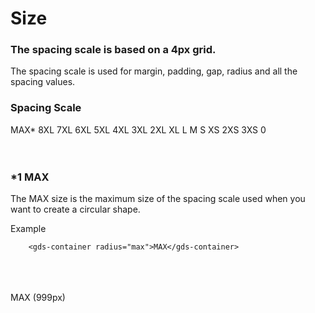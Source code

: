 
<Meta title="Docs/Style/Size" />

# Size

### The spacing scale is based on a 4px grid. 

The spacing scale is used for margin, padding, gap, radius and all the spacing values.

### Spacing Scale
<gds-container display="flex" direction="column" gap="s">
    <gds-card shadow="s" radius="s">
        <gds-container display="flex" gap="s" padding="s l" align="center" overflow="hidden">
            <gds-text min="10" align="left">MAX*</gds-text>
            <gds-container radius="xs" display="inline-block" width="1px" height="40px" padding="0 max 0 0" background="currentColor" mask="right"></gds-container>
        </gds-container>
    </gds-card>
    <gds-card shadow="s" radius="s">
        <gds-container display="flex" gap="s" padding="s l" align="center">
            <gds-text min="10" align="left">8XL</gds-text>
            <gds-container radius="xs" display="inline-block" width="1px" height="40px" padding="0 8xl 0 0" background="currentColor"></gds-container>
        </gds-container>
    </gds-card>
    <gds-card shadow="s" radius="s">
        <gds-container display="flex" gap="s" padding="s l" align="center">
            <gds-text min="10" align="left">7XL</gds-text>
            <gds-container radius="xs" display="inline-block" width="1px" height="40px" padding="0 7xl 0 0" background="currentColor"></gds-container>
        </gds-container>
    </gds-card>
    <gds-card shadow="s" radius="s">
        <gds-container display="flex" gap="s" padding="s l" align="center">
            <gds-text min="10" align="left">6XL</gds-text>
            <gds-container radius="xs" display="inline-block" width="1px" height="40px" padding="0 6xl 0 0" background="currentColor"></gds-container>
        </gds-container>
    </gds-card>
    <gds-card shadow="s" radius="s">
        <gds-container display="flex" gap="s" padding="s l" align="center">
            <gds-text min="10" align="left">5XL</gds-text>
            <gds-container radius="xs" display="inline-block" width="1px" height="40px" padding="0 5xl 0 0" background="currentColor"></gds-container>
        </gds-container>
    </gds-card>
    <gds-card shadow="s" radius="s">
        <gds-container display="flex" gap="s" padding="s l" align="center">
            <gds-text min="10" align="left">4XL</gds-text>
            <gds-container radius="xs" display="inline-block" width="1px" height="40px" padding="0 4xl 0 0" background="currentColor"></gds-container>
        </gds-container>
    </gds-card>
    <gds-card shadow="s" radius="s">
        <gds-container display="flex" gap="s" padding="s l" align="center">
            <gds-text min="10" align="left">3XL</gds-text>
            <gds-container radius="xs" display="inline-block" width="1px" height="40px" padding="0 3xl 0 0" background="currentColor"></gds-container>
        </gds-container>
    </gds-card>
    <gds-card shadow="s" radius="s">
        <gds-container display="flex" gap="s" padding="s l" align="center">
            <gds-text min="10" align="left">2XL</gds-text>
            <gds-container radius="xs" display="inline-block" width="1px" height="40px" padding="0 2xl 0 0" background="currentColor"></gds-container>
        </gds-container>
    </gds-card>
    <gds-card shadow="s" radius="s">
        <gds-container display="flex" gap="s" padding="s l" align="center">
            <gds-text min="10" align="left">XL</gds-text>
            <gds-container radius="xs" display="inline-block" width="1px" height="40px" padding="0 xl 0 0" background="currentColor"></gds-container>
        </gds-container>
    </gds-card>
    <gds-card shadow="s" radius="s">
        <gds-container display="flex" gap="s" padding="s l" align="center">
            <gds-text min="10" align="left">L</gds-text>
            <gds-container radius="xs" display="inline-block" width="1px" height="40px" padding="0 l 0 0" background="currentColor"></gds-container>
        </gds-container>
    </gds-card>
    <gds-card shadow="s" radius="s">
        <gds-container display="flex" gap="s" padding="s l" align="center">
            <gds-text min="10" align="left">M</gds-text>
            <gds-container radius="xs" display="inline-block" width="1px" height="40px" padding="0 m 0 0" background="currentColor"></gds-container>
        </gds-container>
    </gds-card>
    <gds-card shadow="s" radius="s">
        <gds-container display="flex" gap="s" padding="s l" align="center">
            <gds-text min="10" align="left">S</gds-text>
            <gds-container radius="xs" display="inline-block" width="1px" height="40px" padding="0 s 0 0" background="currentColor"></gds-container>
        </gds-container>
    </gds-card>
    <gds-card shadow="s" radius="s">
        <gds-container display="flex" gap="s" padding="s l" align="center">
            <gds-text min="10" align="left">XS</gds-text>
            <gds-container radius="xs" display="inline-block" width="1px" height="40px" padding="0 xs 0 0" background="currentColor"></gds-container>
        </gds-container>
    </gds-card>
    <gds-card shadow="s" radius="s">
        <gds-container display="flex" gap="s" padding="s l" align="center">
            <gds-text min="10" align="left">2XS</gds-text>
            <gds-container radius="xs" display="inline-block" width="1px" height="40px" padding="0 2xs 0 0" background="currentColor"></gds-container>
        </gds-container>
    </gds-card>
    <gds-card shadow="s" radius="s">
        <gds-container display="flex" gap="s" padding="s l" align="center">
            <gds-text min="10" align="left">3XS</gds-text>
            <gds-container radius="xs" display="inline-block" width="1px" height="40px" padding="0 3xs 0 0" background="currentColor"></gds-container>
        </gds-container>
    </gds-card>
        <gds-card shadow="s" radius="s">
        <gds-container display="flex" gap="s" padding="s l" align="center">
            <gds-text min="10" align="left">0</gds-text>
            <gds-container radius="xs" display="inline-block" width="1px" height="40px" padding="0 0 0 0" background="currentColor"></gds-container>
        </gds-container>
    </gds-card>
</gds-container>
 

 <br />
 <br />
 <br />

 ### *1 MAX  
 The MAX size is the maximum size of the spacing scale used when you want to create a circular shape.

 Example 
```
    <gds-container radius="max">MAX</gds-container>
```

 <br />
 <br />
 <br />

<gds-container display="flex" align="center" justify="center" width="200px" height="200px" background="black" border="currentColor" color="base800" radius="max">
    MAX (999px)
</gds-container>